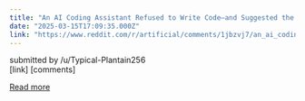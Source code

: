 ```yaml
---
title: "An AI Coding Assistant Refused to Write Code—and Suggested the User Learn to Do It Himself"
date: "2025-03-15T17:09:35.000Z"
link: "https://www.reddit.com/r/artificial/comments/1jbzvj7/an_ai_coding_assistant_refused_to_write_codeand/"
---
```


submitted by    /u/Typical-Plantain256  
 [link]   [comments]

[Read more](https://www.reddit.com/r/artificial/comments/1jbzvj7/an_ai_coding_assistant_refused_to_write_codeand/)
